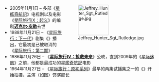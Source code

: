 <div style="float:right;margin-left:0.5em;">
[[Image:Jeffrey_Hunter_Sgt_Rutledge.jpg|100x100px]]
</div>
*2005年11月1日 – 多部《[[星艦奇航記|星艦奇航記]]》电视剧以及电影《[[星际旅行IX：起义|星际旅行IX：起义]]》的编剧'''[[迈克尔·皮勒|迈克尔·皮勒]]'''去世
*1988年11月21日 – 《[[星际旅行：下一代|星际旅行：下一代]]》剧集《'''{{le|孩子 (星际旅行：下一代)|The Child (Star Trek: The Next Generation)|孩子}}'''》播出，它最初是已被取消的《[[星际旅行：第二期|星际旅行：第二期]]》
*1986年11月26日 – 《'''[[星际旅行IV：抢救未来|星际旅行IV：抢救未来]]'''》公映，直到2009年的《[[星际迷航_(电影)|星际迷航]]》之前，他都是最成功的[[星艦奇航記|星艦奇航記]]电影
*1964年11月27日 – 《[[星际旅行：原初系列|星际旅行：原初系列]]》最早的两集试播集之一的《'''{{le|牢笼 (星际旅行：原初系列)|The Cage (Star Trek: The Original Series)|牢笼}}'''》开始拍摄，主演{{le|杰弗里·亨特|Jeffrey Hunter}}（如图）饰演{{le|克里斯托弗·派克 (星际迷航)|Christopher Pike (Star Trek)|克里斯托弗·派克}}舰长